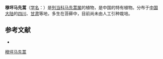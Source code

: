 {{Speciesbox
| name = 穆坪马先蒿
| status = 
| status_system = 
| image =
| genus = Pedicularis
| species = moupinensis
| authority = Franch.
}}

'''穆坪马先蒿'''（[[学名|学名]]：{{lang|la|''Pedicularis moupinensis''}}）是[[列当科|列当科]][[马先蒿属|马先蒿属]]的植物，是中国的特有植物。分布于[[中国大陆|中国大陆]]的[[四川|四川]]、[[甘肃|甘肃]]等地，多生在苔藓中，目前尚未由人工引种栽培。

== 参考文献 ==
<div class="references-small">
* {{cite web| url =http://www.bioinfo.cn/db05/KmzwSpecies.php?action=view&id=21346| title =穆坪马先蒿| work =《中国高等植物数据库全库》| publisher =中国科学院微生物研究所| author =昆明植物研究所| accessdate =2009-02-25| deadurl =yes| archiveurl =https://web.archive.org/web/20160305025411/http://www.bioinfo.cn/db05/KmzwSpecies.php?action=view&id=21346| archivedate =2016-03-05}}
</div>
{{Taxonbar|from=Q15231129}}

[[Category:马先蒿属|穆坪马先蒿]]


{{植物小作品}}